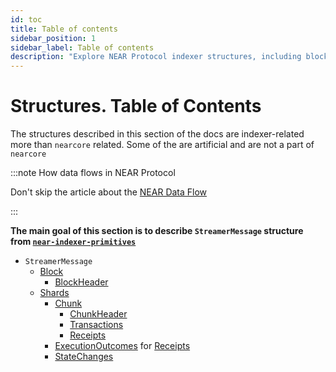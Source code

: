 ```yaml
---
id: toc
title: Table of contents 
sidebar_position: 1
sidebar_label: Table of contents
description: "Explore NEAR Protocol indexer structures, including blocks, shards, chunks, transactions, receipts, execution outcomes, and state changes."
---
```


# Structures. Table of Contents

The structures described in this section of the docs are indexer-related more than `nearcore` related. Some of the are artificial and are not a part of `nearcore`

:::note How data flows in NEAR Protocol

Don't skip the article about the [NEAR Data Flow](/protocol/data-flow/near-data-flow)

:::

**The main goal of this section is to describe `StreamerMessage` structure from [`near-indexer-primitives`](https://crates.io/crates/near-indexer-primitives)**

- `StreamerMessage`
  - [Block](./block.mdx)
    - [BlockHeader](./block.mdx#blockheaderview)
  - [Shards](./shard.mdx)
    - [Chunk](./chunk.mdx)
      - [ChunkHeader](./chunk.mdx#chunkheaderview)
      - [Transactions](./transaction.mdx)
      - [Receipts](./receipt.mdx)
    - [ExecutionOutcomes](./execution_outcome.mdx) for [Receipts](./receipt.mdx)
    - [StateChanges](./state_change.mdx)
